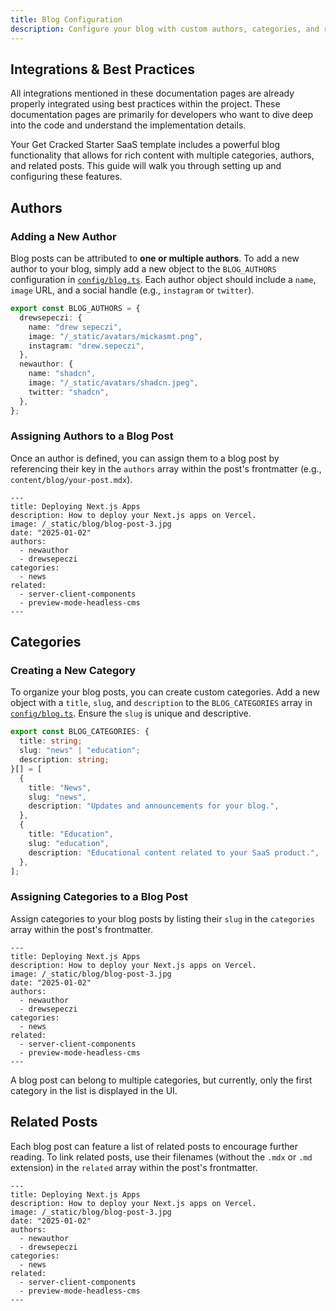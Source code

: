 ```yaml
---
title: Blog Configuration
description: Configure your blog with custom authors, categories, and related posts within your Get Cracked Starter SaaS template.
---
```


## Integrations &amp; Best Practices

All integrations mentioned in these documentation pages are already properly integrated using best practices within the project. These documentation pages are primarily for developers who want to dive deep into the code and understand the implementation details.

Your Get Cracked Starter SaaS template includes a powerful blog functionality that allows for rich content with multiple categories, authors, and related posts. This guide will walk you through setting up and configuring these features.

## Authors

### Adding a New Author

Blog posts can be attributed to **one or multiple authors**. To add a new author to your blog, simply add a new object to the `BLOG_AUTHORS` configuration in [`config/blog.ts`](config/blog.ts). Each author object should include a `name`, `image` URL, and a social handle (e.g., `instagram` or `twitter`).

```ts title="config/blog.ts" {7-11}
export const BLOG_AUTHORS = {
  drewsepeczi: {
    name: "drew sepeczi",
    image: "/_static/avatars/mickasmt.png",
    instagram: "drew.sepeczi",
  },
  newauthor: {
    name: "shadcn",
    image: "/_static/avatars/shadcn.jpeg",
    twitter: "shadcn",
  },
};
```

### Assigning Authors to a Blog Post

Once an author is defined, you can assign them to a blog post by referencing their key in the `authors` array within the post's frontmatter (e.g., `content/blog/your-post.mdx`).

```mdx {6-8}
---
title: Deploying Next.js Apps
description: How to deploy your Next.js apps on Vercel.
image: /_static/blog/blog-post-3.jpg
date: "2025-01-02"
authors:
  - newauthor
  - drewsepeczi
categories:
  - news
related:
  - server-client-components
  - preview-mode-headless-cms
---
```

## Categories

### Creating a New Category

To organize your blog posts, you can create custom categories. Add a new object with a `title`, `slug`, and `description` to the `BLOG_CATEGORIES` array in [`config/blog.ts`](config/blog.ts). Ensure the `slug` is unique and descriptive.

```ts title="config/blog.ts" {3,6-10}
export const BLOG_CATEGORIES: {
  title: string;
  slug: "news" | "education";
  description: string;
}[] = [
  {
    title: "News",
    slug: "news",
    description: "Updates and announcements for your blog.",
  },
  {
    title: "Education",
    slug: "education",
    description: "Educational content related to your SaaS product.",
  },
];
```

### Assigning Categories to a Blog Post

Assign categories to your blog posts by listing their `slug` in the `categories` array within the post's frontmatter.

```mdx {9-10}
---
title: Deploying Next.js Apps
description: How to deploy your Next.js apps on Vercel.
image: /_static/blog/blog-post-3.jpg
date: "2025-01-02"
authors:
  - newauthor
  - drewsepeczi
categories:
  - news
related:
  - server-client-components
  - preview-mode-headless-cms
---
```

<Callout type="warning">
  A blog post can belong to multiple categories, but currently, only the first
  category in the list is displayed in the UI.
</Callout>

## Related Posts

Each blog post can feature a list of related posts to encourage further reading. To link related posts, use their filenames (without the `.mdx` or `.md` extension) in the `related` array within the post's frontmatter.

```mdx {11-13}
---
title: Deploying Next.js Apps
description: How to deploy your Next.js apps on Vercel.
image: /_static/blog/blog-post-3.jpg
date: "2025-01-02"
authors:
  - newauthor
  - drewsepeczi
categories:
  - news
related:
  - server-client-components
  - preview-mode-headless-cms
---
```

